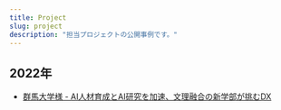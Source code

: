 ```yaml
---
title: Project
slug: project
description: "担当プロジェクトの公開事例です。"
---
```


## 2022年

- [群馬大学様 - AI人材育成とAI研究を加速、文理融合の新学部が挑むDX](https://www.hpe.com/jp/ja/customer-case-studies/services-gunma-u.html)
